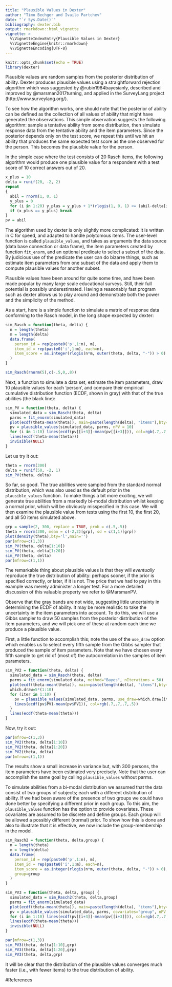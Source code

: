 ```yaml
---
title: "Plausible Values in Dexter"
author: "Timo Bechger and Ivailo Partchev"
date: "`r Sys.Date()`"
bibliography: dexter.bib
output: rmarkdown::html_vignette
vignette: >
  %\VignetteIndexEntry{Plausible Values in Dexter}
  %\VignetteEngine{knitr::rmarkdown}
  %\VignetteEncoding{UTF-8}
---
```


<style>
img{ border:none;}
</style>

```r
knitr::opts_chunk$set(echo = TRUE)
library(dexter)
```


Plausible values are random samples from the posterior distribution of ability. Dexter produces plausible values using a straightforward rejection algorithm which was suggested by @rubin1984bayesianly, described and improved by @marsman2017turning, and applied in the SurveyLang project (http://www.surveylang.org/). 

To see how the algorithm works, one should note that the posterior of ability can be defined as the collection of all values of ability that might have generated the observations. This simple observation suggests the following algorithm: sample a tentative ability from some distribution, then simulate response data from the tentative ability and the item parameters. Since the posterior depends only on the test score, we repeat this until we hit an ability that produces the same expected test score as the one observed for the person. This becomes the plausible value for the person.  

In the simple case where the test consists of 20 Rasch items, the following algorithm would produce one plausible value for a respondent with a test score of 10 correct answers out of 20.

```r
x_plus = 10
delta = runif(20, -2, 2)
repeat 
{
  abil = rnorm(1, 0, 1)
  y_plus = 0
  for (i in 1:20) y_plus = y_plus + 1*(rlogis(1, 0, 1) <= (abil-delta[i]))
  if (x_plus == y_plus) break
}
pv = abil
```

The algorithm used by dexter is only slightly more complicated: it is written in C for speed, and adapted to handle polytomous items. The user-level function is called `plausible_values`, and takes as arguments the data source (data base connection or data frame), the item parameters created by function `fit_enorm`, and an optional predicate to select a subset of the data. By judicious use of the predicate the user can do bizarre things, such as estimate item parameters from one subset of the data and apply them to compute plausible values for another subset.

Plausible values have been around for quite some time, and have been made popular by many large scale educational surveys. Still, their full potential is possibly underestimated. Having a reasonably fast program such as dexter allows us to play around and demonstrate both the power and the simplicity of the method.

As a start, here is a simple function to simulate a matrix of response data conforming to the Rasch model, in the long shape expected by dexter:

```r
sim_Rasch = function(theta, delta) {
  n = length(theta)
  m = length(delta)
  data.frame(
    person_id = rep(paste0('p',1:n), m),
    item_id = rep(paste0('i',1:m), each=n),
    item_score = as.integer(rlogis(n*m, outer(theta, delta, "-")) > 0)
  )
}

sim_Rasch(rnorm(5),c(-.5,0,.8))
```

Next, a function to simulate a data set, estimate the item parameters, draw 10 plausible values for each 'person', and compare their empirical cumulative distribution function (ECDF, shown in gray) with that of the true abilities (the black line):

```r
sim_PV = function(theta, delta) {
  simulated_data = sim_Rasch(theta, delta) 
  parms = fit_enorm(simulated_data)
  plot(ecdf(theta-mean(theta)), main=paste(length(delta), "items"),bty='l')
  pv = plausible_values(simulated_data, parms, nPV = 10)
  for (i in 1:10) lines(ecdf(pv[[i+3]]-mean(pv[[i+3]])), col=rgb(.7,.7,.7,.5))
  lines(ecdf(theta-mean(theta)))
  invisible(NULL)
}
```  

Let us try it out:

```r
theta = rnorm(300)
delta = runif(50, -2, 1)
sim_PV(theta, delta)
```

So far, so good. The true abilities were sampled from the standard normal distribution, which was also used as the default prior in the `plausible_values` function. To make things a bit more exciting, we will generate true abilities from a markedly bi-modal distribution whilst keeping a normal prior, which will be obviously misspecified in this case. We will then examine the plausible value from tests using the first 10, the first 20, and all 50 items simulated above.

```r
grp = sample(2, 300, replace = TRUE, prob = c(.5,.5))
theta = rnorm(300, mean = c(-2,2)[grp], sd = c(1,1)[grp])
plot(density(theta),bty='l',main='')
par(mfrow=c(1,3))
sim_PV(theta, delta[1:10])
sim_PV(theta, delta[1:20])
sim_PV(theta, delta)
par(mfrow=c(1,1))
```

The remarkable thing about plausible values is that they will _eventually_ reproduce the true distribution of ability: perhaps sooner, if the prior is specified correctly, or later, if it is not. The price that we had to pay in this example was merely administer a longer test. For a more detailed discussion of this valuable property we refer to @MarsmanPV.

Observe that the gray bands are not wide, suggesting little uncertainty in determining the ECDF of ability. It may be more realistic to take the uncertainty in the item parameters into account. To do this, we will use a Gibbs sampler to draw 50 samples from the posterior distribution of the item parameters, and we will pick one of these at random each time we produce a plausible value. 

First, a little function to accomplish this; note the use of the `use_draw` option which enables us to select every fifth sample from
the Gibbs sampler that produced the sample of item parameters. Note that we have chosen every fifth sample to get rid of (most of) the autocorrelation in the samples of item parameters.

```r
sim_PV2 = function(theta, delta) {
  simulated_data = sim_Rasch(theta, delta) 
  parms = fit_enorm(simulated_data, method="Bayes", nIterations = 50)
  plot(ecdf(theta-mean(theta)), main=paste(length(delta), "items"),bty='l')
  which.draw=5*(1:10)
  for (iter in 1:10) {
    pv = plausible_values(simulated_data, parms, use_draw=which.draw[iter])
    lines(ecdf(pv$PV1-mean(pv$PV1)), col=rgb(.7,.7,.7,.5))
  }
  lines(ecdf(theta-mean(theta)))
}
```

Now, try it out:

```r
par(mfrow=c(1,3))
sim_PV2(theta, delta[1:10])
sim_PV2(theta, delta[1:20])
sim_PV2(theta, delta)
par(mfrow=c(1,1))
```

The results show a small increase in variance but, with 300 persons, the item parameters have been estimated very precisely. Note that the user can accomplish the same goal by calling `plausible_values` without parms.

To simulate abilities from a bi-modal distribution we assumed that the data consist of two groups of subjects; each with a different distribution of ability. If we had been aware of the presence of two groups we could have done better by specifying a different prior in each group. To this aim, the `plausible_values` function has the option to provide covariates. These covariates are assumed to be discrete and define groups. Each group will be allowed a possibly different (normal) prior. To show how this is done and also to illustrate that it is effective, we now include the group-membership in the model.

```r
sim_Rasch2 = function(theta, delta,group) {
  n = length(theta)
  m = length(delta)
  data.frame(
    person_id = rep(paste0('p',1:n), m),
    item_id = rep(paste0('i',1:m), each=n),
    item_score = as.integer(rlogis(n*m, outer(theta, delta, "-")) > 0),
    group=group
  )
}

sim_PV3 = function(theta, delta, group) {
  simulated_data = sim_Rasch2(theta, delta,group) 
  parms = fit_enorm(simulated_data)
  plot(ecdf(theta-mean(theta)), main=paste(length(delta), "items"),bty='l')
  pv = plausible_values(simulated_data, parms, covariates="group", nPV = 10)
  for (i in 1:10) lines(ecdf(pv[[i+3]]-mean(pv[[i+3]])), col=rgb(.7,.7,.7,.5))
  lines(ecdf(theta-mean(theta)))
  invisible(NULL)
}

par(mfrow=c(1,3))
sim_PV3(theta, delta[1:10],grp)
sim_PV3(theta, delta[1:20],grp)
sim_PV3(theta, delta,grp)

```
It will be clear that the distribution of the plausible values converges much faster (i.e., with fewer items) to the true distribution of ability.


#References




